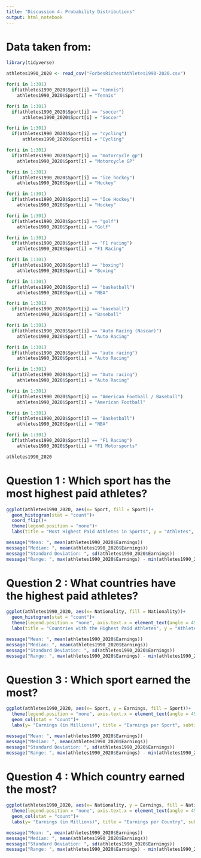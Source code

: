 ---
title: "Discussion 4: Probability Distributions"
output: html_notebook
---

# Data taken from: 

```{r}
library(tidyverse)
```

```{r}
athletes1990_2020 <- read_csv("ForbesRichestAthletes1990-2020.csv")

for(i in 1:301)
  if(athletes1990_2020$Sport[i] == "tennis")
    athletes1990_2020$Sport[i] = "Tennis"

for(i in 1:301)  
  if(athletes1990_2020$Sport[i] == "soccer")
      athletes1990_2020$Sport[i] = "Soccer"

for(i in 1:301)  
  if(athletes1990_2020$Sport[i] == "cycling")
      athletes1990_2020$Sport[i] = "Cycling"

for(i in 1:301)  
  if(athletes1990_2020$Sport[i] == "motorcycle gp")
    athletes1990_2020$Sport[i] = "Motorcycle GP"

for(i in 1:301)  
  if(athletes1990_2020$Sport[i] == "ice hockey")
    athletes1990_2020$Sport[i] = "Hockey"

for(i in 1:301)  
  if(athletes1990_2020$Sport[i] == "Ice Hockey")
    athletes1990_2020$Sport[i] = "Hockey"

for(i in 1:301)
  if(athletes1990_2020$Sport[i] == "golf")
    athletes1990_2020$Sport[i] = "Golf"

for(i in 1:301)
  if(athletes1990_2020$Sport[i] == "F1 racing")
    athletes1990_2020$Sport[i] = "F1 Racing"

for(i in 1:301)
  if(athletes1990_2020$Sport[i] == "boxing")
    athletes1990_2020$Sport[i] = "Boxing"

for(i in 1:301)
  if(athletes1990_2020$Sport[i] == "basketball")
    athletes1990_2020$Sport[i] = "NBA"

for(i in 1:301)
  if(athletes1990_2020$Sport[i] == "baseball")
    athletes1990_2020$Sport[i] = "Baseball"

for(i in 1:301)
  if(athletes1990_2020$Sport[i] == "Auto Racing (Nascar)")
    athletes1990_2020$Sport[i] = "Auto Racing"

for(i in 1:301)
  if(athletes1990_2020$Sport[i] == "auto racing")
    athletes1990_2020$Sport[i] = "Auto Racing"

for(i in 1:301)
  if(athletes1990_2020$Sport[i] == "Auto racing")
    athletes1990_2020$Sport[i] = "Auto Racing"

for(i in 1:301)
  if(athletes1990_2020$Sport[i] == "American Football / Baseball")
    athletes1990_2020$Sport[i] = "American Football"

for(i in 1:301)
  if(athletes1990_2020$Sport[i] == "Basketball")
    athletes1990_2020$Sport[i] = "NBA"

for(i in 1:301)  
  if(athletes1990_2020$Sport[i] == "F1 Racing")
    athletes1990_2020$Sport[i] = "F1 Motorsports"

athletes1990_2020
```


# Question 1 : Which sport has the most highest paid athletes?

```{r}
ggplot(athletes1990_2020, aes(x= Sport, fill = Sport))+
  geom_histogram(stat = "count")+
  coord_flip()+
  theme(legend.position = "none")+
  labs(title = "Most Highest Paid Athletes in Sports", y = "Athletes", subtitle = "1990 - 2020")
```
```{r}
message("Mean: ", mean(athletes1990_2020$Earnings))
message("Median: ", mean(athletes1990_2020$Earnings))
message("Standard Deviation: ", sd(athletes1990_2020$Earnings))
message("Range: ", max(athletes1990_2020$Earnings) - min(athletes1990_2020$Earnings))
```


# Question 2 : What countries have the highest paid athletes?
```{r}
ggplot(athletes1990_2020, aes(x= Nationality, fill = Nationality))+
  geom_histogram(stat = "count")+
  theme(legend.position = "none", axis.text.x = element_text(angle = 45, vjust = 1, hjust=1))+
  labs(title = "Countries with the Highest Paid Athletes", y = "Athletes", x = "Country", subtitle = "1990 - 2020")
```
```{r}
message("Mean: ", mean(athletes1990_2020$Earnings))
message("Median: ", mean(athletes1990_2020$Earnings))
message("Standard Deviation: ", sd(athletes1990_2020$Earnings))
message("Range: ", max(athletes1990_2020$Earnings) - min(athletes1990_2020$Earnings))
```


# Question 3 : Which sport earned the most?
```{r}
ggplot(athletes1990_2020, aes(x= Sport, y = Earnings, fill = Sport))+
  theme(legend.position = "none", axis.text.x = element_text(angle = 45, vjust = 1, hjust=1))+
  geom_col(stat = "count")+
  labs(y= "Earnings (in Millions)", title = "Earnings per Sport", subtitle = "1990 - 2020")
```

```{r}
message("Mean: ", mean(athletes1990_2020$Earnings))
message("Median: ", mean(athletes1990_2020$Earnings))
message("Standard Deviation: ", sd(athletes1990_2020$Earnings))
message("Range: ", max(athletes1990_2020$Earnings) - min(athletes1990_2020$Earnings))
```

# Question 4 : Which country earned the most?
```{r}
ggplot(athletes1990_2020, aes(x= Nationality, y = Earnings, fill = Nationality))+
  theme(legend.position = "none", axis.text.x = element_text(angle = 45, vjust = 1, hjust=1))+
  geom_col(stat = "count")+
  labs(y= "Earnings (in Millions)", title = "Earnings per Country", subtitle = "1990 - 2020")
```


```{r}
message("Mean: ", mean(athletes1990_2020$Earnings))
message("Median: ", mean(athletes1990_2020$Earnings))
message("Standard Deviation: ", sd(athletes1990_2020$Earnings))
message("Range: ", max(athletes1990_2020$Earnings) - min(athletes1990_2020$Earnings))
```

























